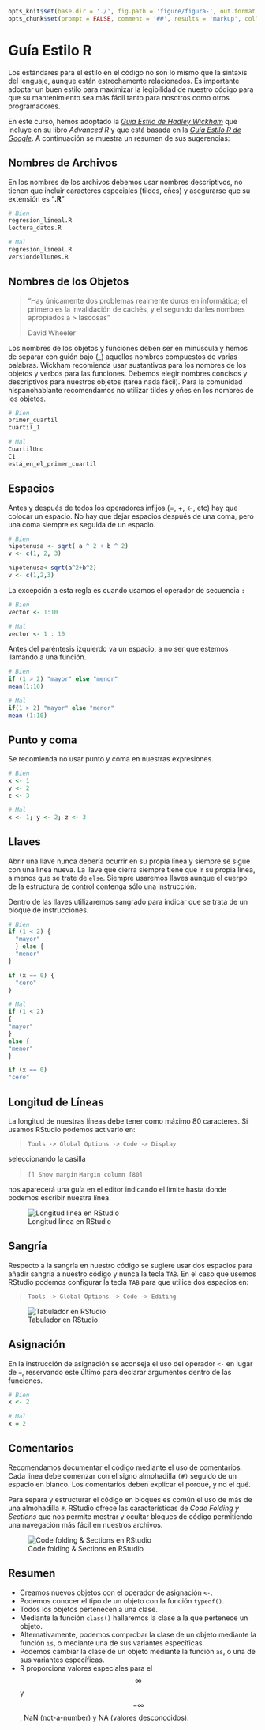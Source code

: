 ```r
opts_knit$set(base.dir = './', fig.path = 'figure/figura-', out.format = 'md', unnamed.chunk.label = "Ejemplo", upload.fun = imgur_upload, base.url = "https://rsanchezs.imgur.com/all/")
opts_chunk$set(prompt = FALSE, comment = '##', results = 'markup', collapse = TRUE, eval = TRUE, echo = TRUE, tidy = TRUE)
```



# Guía Estilo R

Los estándares para el estilo en el código no son lo mismo que la sintaxis del lenguaje, aunque están estrechamente relacionados. Es importante adoptar un buen estilo para maximizar la legibilidad de nuestro código para que su mantenimiento sea más fácil tanto para nosotros como otros programadores.

En este curso, hemos adoptado la _[Guía Estilo de Hadley Wickham]_ que incluye en su libro _Advanced R_ y que está basada en la _[Guía Estilo R de Google]_. A continuación se muestra un resumen de sus sugerencias:

[Guía Estilo de Hadley Wickham]: http://adv-r.had.co.nz/Style.html
[Guía Estilo R de Google]: https://google.github.io/styleguide/Rguide.xml



## Nombres de Archivos

En los nombres de los archivos debemos usar nombres descriptivos, no tienen que incluir caracteres especiales (tildes, eñes) y asegurarse que su extensión es "__.R__"


```r
# Bien
regresion_lineal.R
lectura_datos.R

# Mal
regresión_lineal.R
versiondellunes.R
```

## Nombres de los Objetos


> "Hay únicamente dos problemas realmente duros en informática; el primero
> es la invalidación de cachés, y el segundo darles nombres apropiados a  > lascosas"
>
> David Wheeler


Los nombres de los objetos y funciones deben ser en minúscula y hemos de separar con guión bajo (_) aquellos nombres compuestos de varias palabras. Wickham recomienda usar sustantivos para los nombres de los objetos y verbos para las funciones. Debemos elegir nombres concisos y descriptivos para nuestros objetos (tarea nada fácil). Para la comunidad hispanohablante recomendamos no utilizar tildes y eñes en los nombres de los objetos.


```r
# Bien
primer_cuartil
cuartil_1

# Mal
CuartilUno
C1
está_en_el_primer_cuartil
```



## Espacios

Antes y después de todos los operadores infijos (=, +, <-, etc) hay que colocar un espacio. No hay que dejar espacios después de una coma, pero una coma siempre es seguida de un espacio.


```r
# Bien
hipotenusa <- sqrt( a ^ 2 + b ^ 2)
v <- c(1, 2, 3)
```

```r
hipotenusa<-sqrt(a^2+b^2)
v <- c(1,2,3)
```


La excepción a esta regla es cuando usamos el operador de secuencia `:` 


```r
# Bien
vector <- 1:10

# Mal
vector <- 1 : 10

```

Antes del paréntesis izquierdo va un espacio, a no ser que estemos llamando a una función.


```r
# Bien
if (1 > 2) "mayor" else "menor"
mean(1:10)

# Mal
if(1 > 2) "mayor" else "menor"
mean (1:10)
```

## Punto y coma

Se recomienda no usar punto y coma en nuestras expresiones. 


```r
# Bien
x <- 1
y <- 2
z <- 3

# Mal
x <- 1; y <- 2; z <- 3
```


## Llaves

Abrir una llave nunca debería ocurrir en su propia línea y siempre se sigue con una línea nueva. La llave que cierra siempre tiene que ir su propia línea, a menos que se trate de `else`. Siempre usaremos llaves aunque el cuerpo de la estructura de control contenga sólo una instrucción.

Dentro de las llaves utilizaremos sangrado para indicar que se trata de un bloque de instrucciones.


```r
# Bien
if (1 < 2) {
  "mayor"
  } else {
  "menor"
}

if (x == 0) {
  "cero"
}

# Mal 
if (1 < 2) 
{
"mayor"
} 
else {
"menor"
}

if (x == 0) 
"cero"

```


## Longitud de Líneas

La longitud de nuestras líneas debe tener como máximo 80 caracteres. Si usamos
RStudio podemos activarlo en:


> 
> `Tools -> Global Options -> Code -> Display`
> 

seleccionando la casilla



> 
> `[] Show margin`
> `Margin column [80]`
> 


nos aparecerá una guía en el editor indicando el límite hasta donde podemos 
escribir nuestra línea.

![Longitud linea en RStudio](http://i.imgur.com/cPetVB9.png)




## Sangría

Respecto a la sangría en nuestro código se sugiere usar dos espacios para añadir sangría a nuestro código y nunca la tecla
`TAB`. En el caso que usemos RStudio podemos configurar la tecla `TAB` para que 
utilice dos espacios en:


> 
> `Tools -> Global Options -> Code -> Editing`
> 

![Tabulador en RStudio](http://i.imgur.com/Cr0ppy2.png)
              
## Asignación

En la instrucción de asignación se aconseja el uso del operador `<-` en lugar de
`=`, reservando este último para declarar argumentos dentro de las funciones.


```r
# Bien
x <- 2

# Mal
x = 2
```


## Comentarios


Recomendamos documentar el código mediante el uso de comentarios. Cada linea debe comenzar con el signo almohadilla `(#)` seguido de un espacio en blanco. Los comentarios deben explicar el porqué, y no el qué.

Para separa y estructurar el código en bloques es común el uso de más de una almohadilla `#`. RStudio ofrece las características de _Code Folding y Sections_ que nos permite mostrar y ocultar bloques de código permitiendo una navegación más fácil en nuestros archivos.

![Code folding & Sections en RStudio](http://i.imgur.com/ouGkSdI.png)

## Resumen

- Creamos nuevos objetos con el operador de asignación `<-`.
- Podemos conocer el tipo de un objeto con la función `typeof()`.
- Todos los objetos pertenecen a una clase.
- Mediante la función `class()` hallaremos la clase a la que pertenece un objeto.
- Alternativamente, podemos comprobar la clase de un objeto mediante la función
`is`, o mediante una de sus variantes específicas.
- Podemos cambiar la clase de un objeto mediante la función `as`, o una de sus variantes
específicas.
- R proporciona valores especiales para el $$\infty$$ y $$-\infty$$, NaN (not-a-number) y
NA (valores desconocidos).
















































